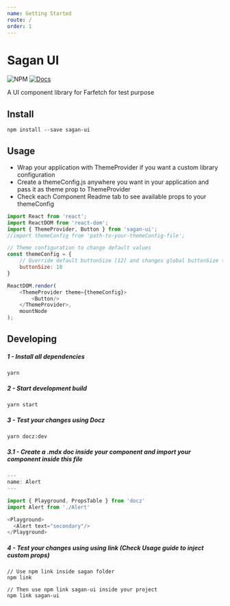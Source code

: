 ```yaml
---
name: Getting Started
route: /
order: 1
---
```


# Sagan UI

![NPM](https://img.shields.io/npm/v/sagan-ui.svg)
[![Docs](https://img.shields.io/badge/read-docs-blue.svg)](https://paesvitor.github.io/sagan)


A UI component library for Farfetch for test purpose

## Install

    npm install --save sagan-ui

## Usage

 - Wrap your application with ThemeProvider if you want a custom library configuration
 - Create a themeConfig.js anywhere you want in your application and pass it as theme prop to ThemeProvider
 - Check each Component Readme tab to see available props to your themeConfig

~~~js
import React from 'react';
import ReactDOM from 'react-dom';
import { ThemeProvider, Button } from 'sagan-ui';
//import themeConfig from 'path-to-your-themeConfig-file';

// Theme configuration to change default values
const themeConfig = {
    // Override default buttonSize [12] and changes global buttonSize to 18
    buttonSize: 18
}

ReactDOM.render(
    <ThemeProvider theme={themeConfig}>
        <Button/>
    </ThemeProvider>,
    mountNode
);
~~~

## Developing

##### 1 - Install all dependencies

    yarn

##### 2 - Start development build

    yarn start

##### 3 - Test your changes using Docz

    yarn docz:dev

##### 3.1 - Create a .mdx doc inside your component and import your component inside this file
~~~js
---
name: Alert
---

import { Playground, PropsTable } from 'docz'
import Alert from './Alert'

<Playground>
  <Alert text="secondary"/>
</Playground>

~~~

##### 4 - Test your changes using using link **(Check Usage guide to inject custom props)**

    // Use npm link inside sagan folder
    npm link

    // Then use npm link sagan-ui inside your project
    npm link sagan-ui